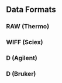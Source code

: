 <!--# HEATH -->
## Data Formats
### RAW (Thermo) {-}
### WIFF (Sciex) {-}
### D (Agilent) {-}
### D (Bruker) {-}
